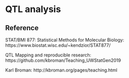 # QTL analysis




## Reference

STAT/BMI 877: Statistical Methods for Molecular Biology: https://www.biostat.wisc.edu/~kendzior/STAT877/

QTL Mapping and reproducible research: https://github.com/kbroman/Teaching_UWStatGen2019

Karl Broman: http://kbroman.org/pages/teaching.html

